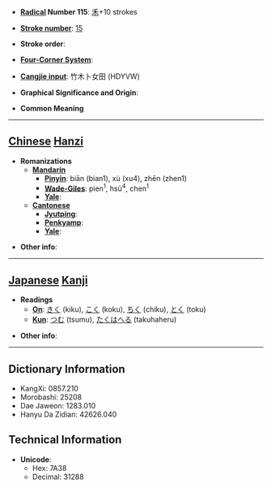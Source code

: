 * '''[[Wiktionary:Chinese radical index| Radical]] Number 115''': [[Wiktionary:Chinese radical index 禾|禾]]+10 strokes

* '''[[Wiktionary:Chinese total strokes index|Stroke number]]''': [[Wiktionary:Chinese total strokes index 15|15]]

* '''Stroke order''': 

* '''[[Wiktionary:Chinese four corner index|Four-Corner System]]''': 

* '''[[Wiktionary:Chinese Cangjie index|Cangjie input]]''': 竹木卜女田 (HDYVW)

* '''Graphical Significance and Origin''': 

* '''Common Meaning'''

----

== [[Chinese]] [[Hanzi]] ==

* '''Romanizations'''
** '''[[Mandarin]]'''
*** '''[[Pinyin]]''': biān (bian1), xù (xu4), zhēn (zhen1)
*** '''[[Wade-Giles]]''': pien<sup>1</sup>, hsü<sup>4</sup>, chen<sup>1</sup>
*** '''[[Yale]]''': 
** '''[[Cantonese]]'''
*** '''[[Jyutping]]''':
*** '''[[Penkyamp]]''': 
*** '''[[Yale]]''': 

* '''Other info''': 

----

== [[Japanese]] [[Kanji]] ==

* '''Readings'''
** '''[[On]]''': [[きく]] (kiku), [[こく]] (koku), [[ちく]] (chiku), [[とく]] (toku)
** '''[[Kun]]''': [[つむ]] (tsumu), [[たくはへる]] (takuhaheru)

* '''Other info''':  

----

== Dictionary Information ==

* KangXi: 0857.210
* Morobashi: 25208
* Dae Jaweon: 1283.010
* Hanyu Da Zidian: 42626.040

== Technical Information ==

* '''Unicode''':
** Hex: 7A38
** Decimal: 31288